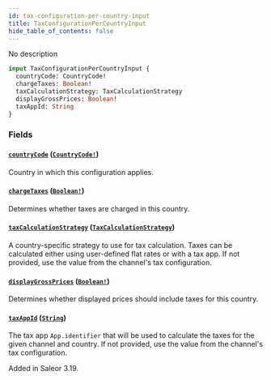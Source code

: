 ```yaml
---
id: tax-configuration-per-country-input
title: TaxConfigurationPerCountryInput
hide_table_of_contents: false
---
```


No description

```graphql
input TaxConfigurationPerCountryInput {
  countryCode: CountryCode!
  chargeTaxes: Boolean!
  taxCalculationStrategy: TaxCalculationStrategy
  displayGrossPrices: Boolean!
  taxAppId: String
}
```

### Fields

#### [`countryCode`](#) ([`CountryCode!`](../../../developer/api-reference/enums/country-code))

Country in which this configuration applies.

#### [`chargeTaxes`](#) ([`Boolean!`](../../../developer/api-reference/scalars/boolean))

Determines whether taxes are charged in this country.

#### [`taxCalculationStrategy`](#) ([`TaxCalculationStrategy`](../../../developer/api-reference/enums/tax-calculation-strategy))

A country-specific strategy to use for tax calculation. Taxes can be calculated either using user-defined flat rates or with a tax app. If not provided, use the value from the channel's tax configuration.

#### [`displayGrossPrices`](#) ([`Boolean!`](../../../developer/api-reference/scalars/boolean))

Determines whether displayed prices should include taxes for this country.

#### [`taxAppId`](#) ([`String`](../../../developer/api-reference/scalars/string))

The tax app `App.identifier` that will be used to calculate the taxes for the given channel and country. If not provided, use the value from the channel's tax configuration.

Added in Saleor 3.19.

